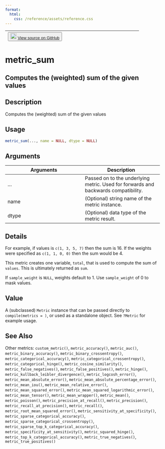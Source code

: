 ```yaml
---
format:
  html:
    css: /reference/assets/reference.css
---
```


| <button class="button"> ![](/reference/assets/GitHub-Mark-32px.png){width="20"} [View source on GitHub](https://github.com/rstudio/keras//blob/main/R/metrics.R#L612) </button> |
|:------------------------------:|:--------------------------------------:|

# metric_sum

## Computes the (weighted) sum of the given values

## Description
Computes the (weighted) sum of the given values 


## Usage
```r
metric_sum(..., name = NULL, dtype = NULL) 
```

## Arguments
|Arguments|Description|
|---|---|
| ... | Passed on to the underlying metric. Used for forwards and backwards compatibility. |
| name | (Optional) string name of the metric instance. |
| dtype | (Optional) data type of the metric result. |

## Details

For example, if values is `c(1, 3, 5, 7)` then the sum is 16. If the weights were specified as `c(1, 1, 0, 0)` then the sum would be 4. 

This metric creates one variable, `total`, that is used to compute the sum of `values`. This is ultimately returned as `sum`. 

If `sample_weight` is `NULL`, weights default to 1.  Use `sample_weight` of 0 to mask values. 


## Value
A (subclassed) `Metric` instance that can be passed directly to `compile(metrics = )`, or used as a standalone object. See `?Metric` for example usage. 



## See Also
Other metrics:  `custom_metric()`, `metric_accuracy()`, `metric_auc()`, `metric_binary_accuracy()`, `metric_binary_crossentropy()`, `metric_categorical_accuracy()`, `metric_categorical_crossentropy()`, `metric_categorical_hinge()`, `metric_cosine_similarity()`, `metric_false_negatives()`, `metric_false_positives()`, `metric_hinge()`, `metric_kullback_leibler_divergence()`, `metric_logcosh_error()`, `metric_mean_absolute_error()`, `metric_mean_absolute_percentage_error()`, `metric_mean_iou()`, `metric_mean_relative_error()`, `metric_mean_squared_error()`, `metric_mean_squared_logarithmic_error()`, `metric_mean_tensor()`, `metric_mean_wrapper()`, `metric_mean()`, `metric_poisson()`, `metric_precision_at_recall()`, `metric_precision()`, `metric_recall_at_precision()`, `metric_recall()`, `metric_root_mean_squared_error()`, `metric_sensitivity_at_specificity()`, `metric_sparse_categorical_accuracy()`, `metric_sparse_categorical_crossentropy()`, `metric_sparse_top_k_categorical_accuracy()`, `metric_specificity_at_sensitivity()`, `metric_squared_hinge()`, `metric_top_k_categorical_accuracy()`, `metric_true_negatives()`, `metric_true_positives()`

